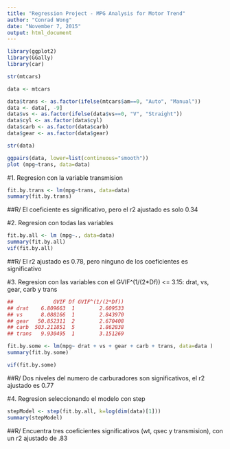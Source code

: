 ```yaml
---
title: "Regression Project - MPG Analysis for Motor Trend"
author: "Conrad Wong"
date: "November 7, 2015"
output: html_document
---
```


```r

library(ggplot2)
library(GGally)
library(car)

str(mtcars)

data <- mtcars

data$trans <- as.factor(ifelse(mtcars$am==0, "Auto", "Manual"))
data <- data[, -9]
data$vs <- as.factor(ifelse(data$vs==0, "V", "Straight"))
data$cyl <- as.factor(data$cyl)
data$carb <- as.factor(data$carb)
data$gear <- as.factor(data$gear)

str(data)


```

``` r
ggpairs(data, lower=list(continuous="smooth"))
plot (mpg~trans, data=data)
```


#1. Regresion con la variable transmision

```r

fit.by.trans <- lm(mpg~trans, data=data)
summary(fit.by.trans)

```

##R/ El coeficiente es significativo, pero el r2 ajustado es solo 0.34

#2. Regresion con todas las variables

```r
fit.by.all <- lm (mpg~., data=data)
summary(fit.by.all)
vif(fit.by.all)
```

##R/ El r2 ajustado es 0.78, pero ninguno de los coeficientes es significativo

#3. Regresion con las variables con el GVIF^(1/(2*Df)) <= 3.15: drat, vs, gear, carb y trans

```r

##             GVIF Df GVIF^(1/(2*Df))
## drat    6.809663  1        2.609533
## vs      8.088166  1        2.843970
## gear   50.852311  2        2.670408
## carb  503.211851  5        1.862838
## trans   9.930495  1        3.151269

fit.by.some <- lm(mpg~ drat + vs + gear + carb + trans, data=data )
summary(fit.by.some)

vif(fit.by.some)

```

##R/ Dos niveles del numero de carburadores son significativos, el r2 ajustado es 0.77

#4. Regresion seleccionando el modelo con step

```r

stepModel <- step(fit.by.all, k=log(dim(data)[1]))
summary(stepModel)
```

##R/ Encuentra tres coeficientes significativos (wt, qsec y transmision), con un r2 ajustado de .83